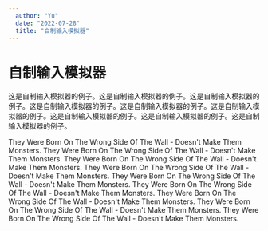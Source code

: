 ```yaml
---
  author: "Yu"
  date: "2022-07-28"
  title: "自制输入模拟器"
---
```



# 自制输入模拟器

这是自制输入模拟器的例子。这是自制输入模拟器的例子。这是自制输入模拟器的例子。这是自制输入模拟器的例子。这是自制输入模拟器的例子。这是自制输入模拟器的例子。这是自制输入模拟器的例子。这是自制输入模拟器的例子。这是自制输入模拟器的例子。

<InputMonitor>
  They Were Born On The Wrong Side Of The Wall - Doesn't Make Them Monsters. They Were Born On The Wrong Side Of The
  Wall - Doesn't Make Them Monsters. They Were Born On The Wrong Side Of The Wall - Doesn't Make Them Monsters. They
  Were Born On The Wrong Side Of The Wall - Doesn't Make Them Monsters. They Were Born On The Wrong Side Of The Wall -
  Doesn't Make Them Monsters. They Were Born On The Wrong Side Of The Wall - Doesn't Make Them Monsters. They Were Born
  On The Wrong Side Of The Wall - Doesn't Make Them Monsters. They Were Born On The Wrong Side Of The Wall - Doesn't
  Make Them Monsters. They Were Born On The Wrong Side Of The Wall - Doesn't Make Them Monsters.
</InputMonitor>
